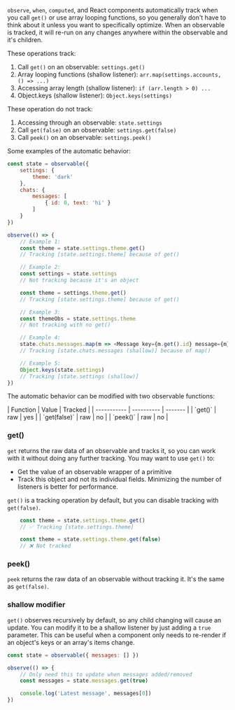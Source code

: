 `observe`, `when`, `computed`, and React components automatically track when you call `get()` or use array looping functions, so you generally don't have to think about it unless you want to specifically optimize. When an observable is tracked, it will re-run on any changes anywhere within the observable and it's children.

These operations track:
1. Call `get()` on an observable: `settings.get()`
2. Array looping functions (shallow listener): `arr.map(settings.accounts, () => ...)`
3. Accessing array length (shallow listener): `if (arr.length > 0) ...`
4. Object.keys (shallow listener): `Object.keys(settings)`

These operation do not track:
1. Accessing through an observable: `state.settings`
2. Call `get(false)` on an observable: `settings.get(false)`
2. Call `peek()` on an observable: `settings.peek()`

Some examples of the automatic behavior:

```js
const state = observable({
    settings: {
        theme: 'dark'
    },
    chats: {
        messages: [
            { id: 0, text: 'hi' }
        ]
    }
})

observe(() => {
    // Example 1:
    const theme = state.settings.theme.get()
    // Tracking [state.settings.theme] because of get()

    // Example 2:
    const settings = state.settings
    // Not tracking because it's an object

    const theme = settings.theme.get()
    // Tracking [state.settings.theme] because of get()

    // Example 3:
    const themeObs = state.settings.theme
    // Not tracking with no get()

    // Example 4:
    state.chats.messages.map(m => <Message key={m.get().id} message={m} />)
    // Tracking [state.chats.messages (shallow)] because of map()

    // Example 5:
    Object.keys(state.settings)
    // Tracking [state.settings (shallow)]
})
```

The automatic behavior can be modified with two observable functions:

<div style={{ maxWidth: 300 }}>
| Function     | Value      | Tracked |
| -----------  | ---------- | ------- |
| `get()`      | raw        | yes     |
| `get(false)` | raw        | no      |
| `peek()`     | raw        | no      |
</div>

### get()

`get` returns the raw data of an observable and tracks it, so you can work with it without doing any further tracking. You may want to use `get()` to:

- Get the value of an observable wrapper of a primitive
- Track this object and not its individual fields. Minimizing the number of listeners is better for performance.

`get()` is a tracking operation by default, but you can disable tracking with `get(false)`.

```js
    const theme = state.settings.theme.get()
    // ✅ Tracking [state.settings.theme]

    const theme = state.settings.theme.get(false)
    // ❌ Not tracked
```

### peek()

`peek` returns the raw data of an observable without tracking it. It's the same as `get(false)`.

### shallow modifier

`get()` observes recursively by default, so any child changing will cause an update. You can modify it to be a shallow listener by just adding a `true` parameter. This can be useful when a component only needs to re-render if an object's keys or an array's items change.

```jsx
const state = observable({ messages: [] })

observe(() => {
    // Only need this to update when messages added/removed
    const messages = state.messages.get(true)

    console.log('Latest message', messages[0])
})
```
